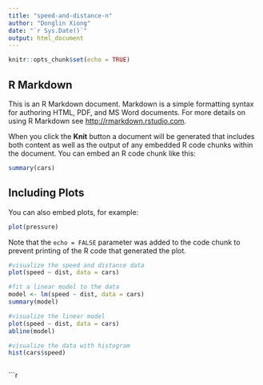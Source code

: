 ```yaml
---
title: "speed-and-distance-n"
author: "Donglin Xiong"
date: "`r Sys.Date()`"
output: html_document
---
```


```r
knitr::opts_chunk$set(echo = TRUE)
```

## R Markdown

This is an R Markdown document. Markdown is a simple formatting syntax for authoring HTML, PDF, and MS Word documents. For more details on using R Markdown see <http://rmarkdown.rstudio.com>.

When you click the **Knit** button a document will be generated that includes both content as well as the output of any embedded R code chunks within the document. You can embed an R code chunk like this:

```r
summary(cars)
```

## Including Plots

You can also embed plots, for example:

```r
plot(pressure)
```

Note that the `echo = FALSE` parameter was added to the code chunk to prevent printing of the R code that generated the plot.

```r
#visualize the speed and distance data
plot(speed ~ dist, data = cars)
```

```r
#fit a linear model to the data
model <- lm(speed ~ dist, data = cars)
summary(model)
```

```r
#visualize the linear model
plot(speed ~ dist, data = cars)
abline(model)
```

```r
#visualize the data with histogram
hist(cars$speed)
```

```r

```

```r